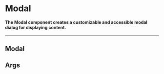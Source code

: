 
<Meta
    title="MDX/Modal"
    of={ModalStories}
/>

# Modal

#### The Modal component creates a customizable and accessible modal dialog for displaying content.

---

## Modal

<Canvas withToolbar>
    <Story of={ModalStories.Primary} />
</Canvas>

## Args

<ArgsTable of={Modal} />
